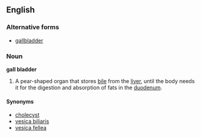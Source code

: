 {{wikipedia}}
==English==
===Alternative forms===
*[[gallbladder]]

===Noun===
'''gall bladder'''

# {{anatomy}} A pear-shaped organ that stores [[bile]] from the [[liver]], until the body needs it for the digestion and absorption of fats in the [[duodenum]].

====Synonyms====
*[[cholecyst]]
*[[vesica biliaris]]
*[[vesica fellea]]